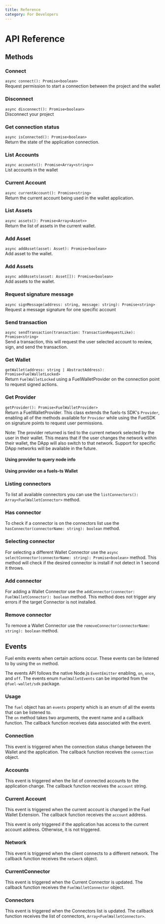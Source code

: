 ```yaml
---
title: Reference
category: For Developers
---
```


# API Reference

## Methods

### Connect

`async connect(): Promise<boolean>`<br />
Request permission to start a connection between the project and the wallet

<CodeImport file="../../../sdk/src/tests/Fuel.test.ts" testCase="connect" />

### Disconnect

`async disconnect(): Promise<boolean>`<br />
Disconnect your project

<CodeImport file="../../../sdk/src/tests/Fuel.test.ts" testCase="disconnect" />

### Get connection status

`async isConnected(): Promise<boolean>`<br />
Return the state of the application connection.

<CodeImport file="../../../sdk/src/tests/Fuel.test.ts" testCase="isConnected" />

### List Accounts

`async accounts(): Promise<Array<string>>`<br />
List accounts in the wallet

<CodeImport file="../../../sdk/src/tests/Fuel.test.ts" testCase="accounts" />

### Current Account

`async currentAccount(): Promise<string>`<br />
Return the current account being used in the wallet application.

<CodeImport
  file="../../../sdk/src/tests/Fuel.test.ts"
  testCase="currentAccount"
/>

### List Assets

`async assets(): Promise<Array<Asset>>`<br />
Return the list of assets in the current wallet.

<CodeImport file="../../../sdk/src/tests/Fuel.test.ts" testCase="assets" />

### Add Asset

`async addAsset(asset: Asset): Promise<boolean>`<br />
Add asset to the wallet.

<CodeImport file="../../../sdk/src/tests/Fuel.test.ts" testCase="addAsset" />

### Add Assets

`async addAssets(asset: Asset[]): Promise<boolean>`<br />
Add assets to the wallet.

<CodeImport file="../../../sdk/src/tests/Fuel.test.ts" testCase="addAssets" />

### Request signature message

`async signMessage(address: string, message: string): Promise<string>`<br />
Request a message signature for one specific account

<CodeImport file="../../../sdk/src/tests/Fuel.test.ts" testCase="signMessage" />

### Send transaction

`async sendTransaction(transaction: TransactionRequestLike): Promise<string>`<br />
Send a transaction, this will request the user selected account to review,
sign, and send the transaction.

<CodeImport
  file="../../../sdk/src/tests/Fuel.test.ts"
  testCase="sendTransaction"
/>

### Get Wallet

`getWallet(address: string | AbstractAddress): Promise<FuelWalletLocked>`<br />
Return `FuelWalletLocked` using a FuelWalletProvider on the connection point to request signed actions.

<CodeImport file="../../../sdk/src/tests/Fuel.test.ts" testCase="getWallet" />

### Get Provider

`getProvider(): Promise<FuelWalletProvider>`<br />
Return a FuelWalletProvider. This class extends the fuels-ts SDK's `Provider`,
enabling all of the methods available for `Provider` while using the FuelSDK on signature points to request user permissions.

Note: The provider returned is tied to the current network selected by the user in their wallet. This means that if the user changes the network within their wallet,
the DApp will also switch to that network. Support for specific DApp networks will be available in the future.

#### Using provider to query node info

<CodeImport file="../../../sdk/src/tests/Fuel.test.ts" testCase="getProvider" />

#### Using provider on a fuels-ts Wallet

<CodeImport
  file="../../../sdk/src/tests/Fuel.test.ts"
  testCase="User getProvider on fuels-ts Wallet"
/>

### Listing connectors

To list all available connectors you can use the `listConnectors(): Array<FuelWalletConnector>` method.

<CodeImport
  file="../../../sdk/src/tests/FuelWalletConnectors.test.ts"
  testCase="listConnectors"
/>

### Has connector

To check if a connector is on the connectors list use the `hasConnector(connectorName: string): boolean` method.

<CodeImport
  file="../../../sdk/src/tests/FuelWalletConnectors.test.ts"
  testCase="hasConnector"
/>

### Selecting connector

For selecting a different Wallet Connector use the `async selectConnector(connectorName: string): Promise<boolean>` method.
This method will check if the desired connector is install if not detect in 1 second it throws.

<CodeImport
  file="../../../sdk/src/tests/FuelWalletConnectors.test.ts"
  testCase="selectConnector"
/>

### Add connector

For adding a Wallet Connector use the `addConnector(connector: FuelWalletConnector): boolean` method.
This method does not trigger any errors if the target Connector is not installed.

<CodeImport
  file="../../../sdk/src/tests/FuelWalletConnectors.test.ts"
  testCase="addConnector"
/>

### Remove connector

To remove a Wallet Connector use the `removeConnector(connectorName: string): boolean` method.

<CodeImport
  file="../../../sdk/src/tests/FuelWalletConnectors.test.ts"
  testCase="removeConnector"
/>

## Events

Fuel emits events when certain actions occur. These events can be listened to by using the `on` method.

The events API follows the native Node.js `EventEmitter` enabling, `on`, `once`, and `off`.
The events enum `FuelWalletEvents` can be imported from the `@fuel-wallet/sdk` package.

### Usage

The `fuel` object has an `events` property which is an enum of all the events that can be listened to. <br />
The `on` method takes two arguments, the event name and a callback function. The callback function receives data associated with the event.

### Connection

This event is triggered when the connection status change between the Wallet and the application. The callback function receives the `connection` object.

<CodeImport
  file="../../src/hooks/useIsConnected.tsx"
  commentBlock="eventAccountChanges"
/>

### Accounts

This event is triggered when the list of connected accounts to the application change. The callback function receives the `account` string.

<CodeImport
  file="../../examples/events/Accounts.tsx"
  commentBlock="eventAccountChanges"
/>

### Current Account

This event is triggered when the current account is changed in the Fuel Wallet Extension. The callback function receives the `account` address.

This event is only triggered if the application has access to the current account address. Otherwise, it is not triggered.

<CodeImport
  file="../../examples/events/CurrentAccount.tsx"
  commentBlock="eventCurrentAccount"
/>

### Network

This event is triggered when the client connects to a different network. The callback function receives the `network` object.

<CodeImport file="../../examples/events/Network.tsx" commentBlock="network" />

### CurrentConnector

This event is triggered when the Current Connector is updated. The callback function receives the `FuelWalletConnector` object.

<CodeImport
  file="../../examples/Connectors.tsx"
  commentBlock="eventCurrentConnector"
/>

### Connectors

This event is triggered when the Connectors list is updated. The callback function receives the list of connectors, `Array<FuelWalletConnector>`.

<CodeImport
  file="../../examples/Connectors.tsx"
  commentBlock="eventConnectors"
/>

